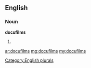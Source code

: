 ==English==

===Noun===
'''docufilms'''

# {{plural of|[[docufilm]]}}

[[Category:English plurals]]

[[ar:docufilms]]
[[mg:docufilms]]
[[my:docufilms]]